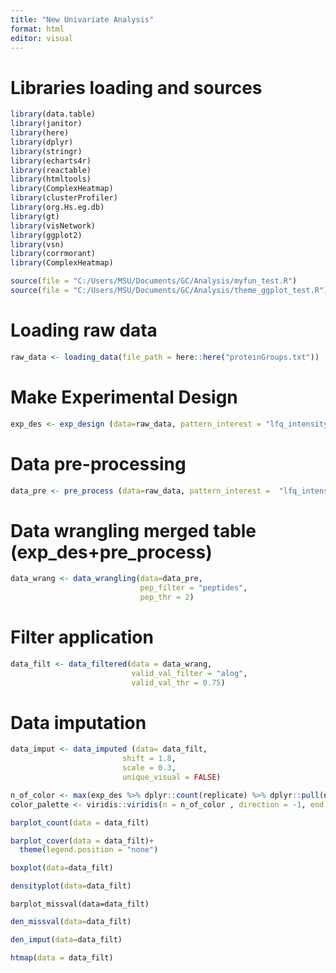 ```yaml
---
title: "New Univariate Analysis"
format: html
editor: visual
---
```


# Libraries loading and sources

```r
library(data.table)
library(janitor)
library(here)
library(dplyr)
library(stringr)
library(echarts4r)
library(reactable)
library(htmltools)
library(ComplexHeatmap)
library(clusterProfiler)
library(org.Hs.eg.db)
library(gt)
library(visNetwork)
library(ggplot2)
library(vsn)
library(corrmorant)
library(ComplexHeatmap)

source(file = "C:/Users/MSU/Documents/GC/Analysis/myfun_test.R")
source(file = "C:/Users/MSU/Documents/GC/Analysis/theme_ggplot_test.R")
```

# Loading raw data

```r
raw_data <- loading_data(file_path = here::here("proteinGroups.txt"))
```

# Make Experimental Design

```r
exp_des <- exp_design (data=raw_data, pattern_interest = "lfq_intensity_bc_")
```

# Data pre-processing

```r
data_pre <- pre_process (data=raw_data, pattern_interest =  "lfq_intensity_bc_")
```

# Data wrangling merged table (exp_des+pre_process)

```r
data_wrang <- data_wrangling(data=data_pre,
                             pep_filter = "peptides",
                             pep_thr = 2)
```

# Filter application

```r
data_filt <- data_filtered(data = data_wrang,
                           valid_val_filter = "alog",
                           valid_val_thr = 0.75)
```

# Data imputation

```r
data_imput <- data_imputed (data= data_filt,
                         shift = 1.8, 
                         scale = 0.3, 
                         unique_visual = FALSE)

```

```r
n_of_color <- max(exp_des %>% dplyr::count(replicate) %>% dplyr::pull(n))
color_palette <- viridis::viridis(n = n_of_color , direction = -1, end = 0.70, begin = 0.30)

```

```r
barplot_count(data = data_filt)
```

```r
barplot_cover(data = data_filt)+
  theme(legend.position = "none")
```

```r
boxplot(data=data_filt)
```

```r
densityplot(data=data_filt)
```

```rPlot
barplot_missval(data=data_filt)
```

```r
den_missval(data=data_filt)
```

```r
den_imput(data=data_filt)    
```

```r
htmap(data = data_filt)
```
